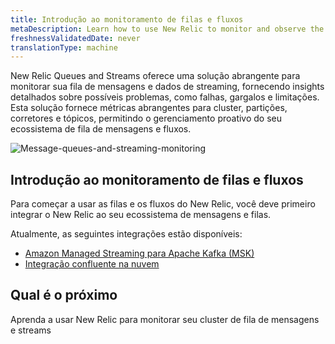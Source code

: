 ```yaml
---
title: Introdução ao monitoramento de filas e fluxos
metaDescription: Learn how to use New Relic to monitor and observe the performance of your Kafka message queues and streaming data.
freshnessValidatedDate: never
translationType: machine
---
```


New Relic Queues and Streams oferece uma solução abrangente para monitorar sua fila de mensagens e dados de streaming, fornecendo insights detalhados sobre possíveis problemas, como falhas, gargalos e limitações. Esta solução fornece métricas abrangentes para cluster, partições, corretores e tópicos, permitindo o gerenciamento proativo do seu ecossistema de fila de mensagens e fluxos.

<img title="Message-queues-and-streaming-monitoring" alt="Message-queues-and-streaming-monitoring" src="/images/kafka-monitoring.webp" />

## Introdução ao monitoramento de filas e fluxos

Para começar a usar as filas e os fluxos do New Relic, você deve primeiro integrar o New Relic ao seu ecossistema de mensagens e filas.

Atualmente, as seguintes integrações estão disponíveis:

* [Amazon Managed Streaming para Apache Kafka (MSK)](/docs/message-queues-streaming/installation/aws-managed-kafka-msk-integration)
* [Integração confluente na nuvem](/docs/message-queues-streaming/installation/confluent-cloud-integration)

## Qual é o próximo

<DocTiles>
  <DocTile title="Dados e interface" path="/docs/message-queues-streaming/ui-data/understand-ui">
    Aprenda a usar New Relic para monitorar seu cluster de fila de mensagens e streams
  </DocTile>
</DocTiles>